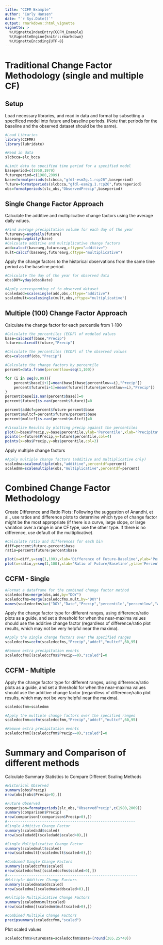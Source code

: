 ```yaml
---
title: "CCFM Example"
author: "Carly Hansen"
date: "`r Sys.Date()`"
output: rmarkdown::html_vignette
vignette: >
  %\VignetteIndexEntry{CCFM_Example}
  %\VignetteEngine{knitr::rmarkdown}
  %\VignetteEncoding{UTF-8}
---
```

# Traditional Change Factor Methodology (single and multiple CF)

## Setup

Load necessary libraries, and read in data and format by subsetting a specificed model into future and baseline periods. (Note that periods for the baseline and the observed dataset should be the same).

```r
#Load Libraries
library(CCFMR)
library(lubridate)

#Read in data
slcbcca=slc_bcca

#Limit data to specified time period for a specified model
baseperiod=c(1950,1979)
futureperiod=c(1980,2009)
base=formatperiods(slcbcca,"gfdl-esm2g.1.rcp26",baseperiod)
future=formatperiods(slcbcca,"gfdl-esm2g.1.rcp26",futureperiod)
obs=formatperiods(slc_obs,"ObservedPrecip",baseperiod)
```

## Single Change Factor Approach

Calculate the additive and multiplicative change factors using the average daily values.
```r
#Find average precipitation volume for each day of the year
futureavg=avgdaily(future)
baseavg=avgdaily(base)
#Calculate additive and multiplicative change factors
add=calccf(baseavg,futureavg,cftype="additive")
mult=calccf(baseavg,futureavg,cftype="multiplicative")
```

Apply the change factors to the historical observations from the same time period as the baseline period.
```r
#Calculate the day of the year for observed data
obs$DOY=yday(obs$Date)

#Apply corresponding cf to observed dataset
scaledadd=scalesingle(add,obs,cftype="additive")
scaledmult=scalesingle(mult,obs,cftype="multiplicative")
```

## Multiple (100) Change Factor Approach

Calculate the change factor for each percentile from 1-100
```r
#Calculate the percentiles (ECDF) of modeled values
base=calcecdf(base,"Precip")
future=calcecdf(future,"Precip")

#Calculate the percentiles (ECDF) of the observed values
obs=calcecdf(obs,"Precip")

#Calculate the change factors by percentile
percent=data.frame(percentlow=seq(1,100))

for (i in seq(0,99)){
    percent$base[i+1]=mean(base[(base$percentlow==i),"Precip"])
    percent$future[i+1]=mean(future[(future$percentlow==i),"Precip"])
}
percent$base[is.nan(percent$base)]=0
percent$future[is.nan(percent$future)]=0

percent$addcf=percent$future-percent$base
percent$multcf=percent$future/percent$base
percent$multcf[is.nan(percent$multcf)]=0

#Visualize Results by plotting precip against the percentiles
plot(x=base$Precip,y=base$percentile,ylab='Percentile',xlab='Precipitation (mm/day)',main='ECDF',col=2)
points(x=future$Precip,y=future$percentile,col=4)
points(x=obs$Precip,y=obs$percentile,col=3)
```


Apply multiple change factors
```r
#Apply multiple change factors (additive and multiplicative only)
scaledma=scalemultiple(obs,"additive",percentdf=percent)
scaledmm=scalemultiple(obs,"multiplicative",percentdf=percent)
```



# Combined Change Factor Methodology



Create Difference and Ratio Plots:
Following the suggestion of Anandhi, et al., use ratios and difference plots to determine which type of change factor might be the most appropriate (if there is a curve, large slope, or large variation over a range in one CF type, use the other type. If there is no difference, use default of the multiplicative).

```r
#Calculate ratio and differences for each bin
diff=percent$future-percent$base
ratio=percent$future/percent$base

plot(x=diff,y=seq(1,100),xlab='Difference of Future-Baseline',ylab='Percentile')
plot(x=ratio,y=seq(1,100),xlab='Ratio of Future/Baseline',ylab='Percentile')
```


## CCFM - Single
```r
#Format a dataframe for the combined change factor method
scaledccfms=merge(obs,add,by="DOY")
scaledccfms=merge(scaledccfms,mult,by="DOY")
names(scaledccfms)=c("DOY","Date","Precip","percentile","percentlow","addcf","multcf")

```

Apply the change factor type for different ranges, using difference/ratio plots as a guide, and set a threshold for when the near-maxima values should use the additive change factor (regardless of difference/ratio plot results, which may not be very helpful near the maxima).
```r
#Apply the single change factors over the specified ranges
scaledccfms=ccfm(scaledccfms,"Precip","addcf","multcf",60,95)

#Remove extra precipitation events
scaledccfms[(scaledccfms$Precip==0),"scaled"]=0

```


## CCFM - Multiple

Apply the change factor type for different ranges, using difference/ratio plots as a guide, and set a threshold for when the near-maxima values should use the additive change factor (regardless of difference/ratio plot results, which may not be very helpful near the maxima).
```r
scaledccfmm=scaledmm

#Apply the multiple change factors over the specified ranges
scaledccfmm=ccfm(scaledccfmm,"Precip","addcf","multcf",60,95)

#Remove extra precipitation events
scaledccfmm[(scaledccfmm$Precip==0),"scaled"]=0
```

# Summary and Comparison of different methods

Calculate Summary Statistics to Compare Different Scaling Methods
```r
#Historical Observed
summary(obs$Precip)
nrow(obs[(obs$Precip>0),])

#Future Observed
comparison=formatperiods(slc_obs,"ObservedPrecip",c(1980,2009))
summary(comparison$Precip)
nrow(comparison[(comparison$Precip>0),])
#-----------------------------------------------------------
#Single Additive Change Factor
summary(scaledadd$scaled)
nrow(scaledadd[(scaledadd$scaled>0),])

#Single Multiplicative Change Factor
summary(scaledmult$scaled)
nrow(scaledmult[(scaledmult$scaled>0),])

#Combined Single Change Factors
summary(scaledccfms$scaled)
nrow(scaledccfms[(scaledccfms$scaled>0),])
#------------------------------------------------------------
#Multiple Additive Change Factors
summary(scaledma$addscaled)
nrow(scaledma[(scaledma$addscaled>0),])

#Multiple Multiplicative Change Factors
summary(scaledmm$multscaled)
nrow(scaledmm[(scaledmm$multscaled>0),])

#Combined Multiple Change Factors
precipsummary(scaledccfmm,"scaled")

```

Plot scaled values

```r
scaledccfmm$FutureDate=scaledccfmm$Date+(round(365.25*40))
```

